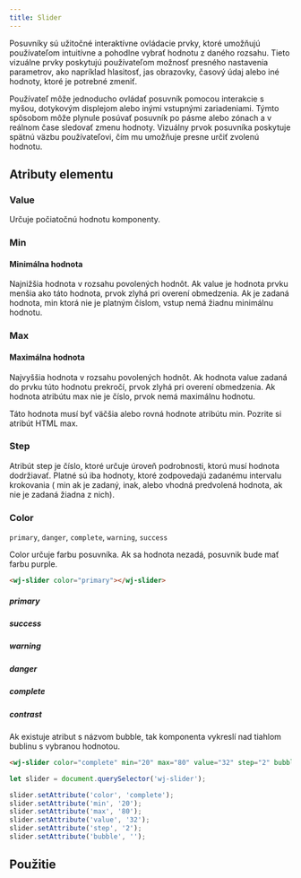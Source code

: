```yaml
---
title: Slider
---
```




Posuvníky sú užitočné interaktívne ovládacie prvky, ktoré umožňujú používateľom intuitívne a pohodlne vybrať hodnotu z daného rozsahu. Tieto vizuálne prvky poskytujú používateľom možnosť presného nastavenia parametrov, ako napríklad hlasitosť, jas obrazovky, časový údaj alebo iné hodnoty, ktoré je potrebné zmeniť.

Používateľ môže jednoducho ovládať posuvník pomocou interakcie s myšou, dotykovým displejom alebo inými vstupnými zariadeniami. Týmto spôsobom môže plynule posúvať posuvník po pásme alebo zónach a v reálnom čase sledovať zmenu hodnoty. Vizuálny prvok posuvníka poskytuje spätnú väzbu používateľovi, čím mu umožňuje presne určiť zvolenú hodnotu.

## Atributy elementu

### Value

Určuje počiatočnú hodnotu komponenty.

### Min
#### Minimálna hodnota

Najnižšia hodnota v rozsahu povolených hodnôt. Ak value je hodnota prvku menšia ako táto hodnota, prvok zlyhá pri overení obmedzenia. Ak je zadaná hodnota, min ktorá nie je platným číslom, vstup nemá žiadnu minimálnu hodnotu.

### Max
#### Maximálna hodnota

Najvyššia hodnota v rozsahu povolených hodnôt. Ak hodnota value zadaná do prvku túto hodnotu prekročí, prvok zlyhá pri overení obmedzenia. Ak hodnota atribútu max nie je číslo, prvok nemá maximálnu hodnotu.

Táto hodnota musí byť väčšia alebo rovná hodnote atribútu min. Pozrite si atribút HTML max.

### Step
Atribút step je číslo, ktoré určuje úroveň podrobnosti, ktorú musí hodnota dodržiavať. Platné sú iba hodnoty, ktoré zodpovedajú zadanému intervalu krokovania ( min ak je zadaný, inak, alebo vhodná predvolená hodnota, ak nie je zadaná žiadna z nich).

### Color

`primary`, `danger`, `complete`, `warning`, `success`

Color určuje farbu posuvníka. Ak sa hodnota nezadá, posuvnik bude mať farbu purple.

```html title="Zápis v HTML"
<wj-slider color="primary"></wj-slider>
```

##### primary

<Webcomponent color="primary"></Webcomponent>

##### success

<Webcomponent color="success"></Webcomponent>

##### warning

<Webcomponent color="warning"></Webcomponent>

##### danger

<Webcomponent color="danger"></Webcomponent>

##### complete

<Webcomponent color="complete"></Webcomponent>

##### contrast

<Webcomponent color="contrast"></Webcomponent>

Ak existuje atribut s názvom bubble, tak komponenta vykreslí nad tiahlom bublinu s vybranou hodnotou.

```html title="Zápis v HTML"
<wj-slider color="complete" min="20" max="80" value="32" step="2" bubble></wj-slider>
```

```js title="Zápis v Javascripte"
let slider = document.querySelector('wj-slider');

slider.setAttribute('color', 'complete');
slider.setAttribute('min', '20');
slider.setAttribute('max', '80');
slider.setAttribute('value', '32');
slider.setAttribute('step', '2');
slider.setAttribute('bubble', '');
```

## Použitie

<Webcomponent color="complete" min="20" max="80" value="32" step="1" bubble="true"></Webcomponent>
